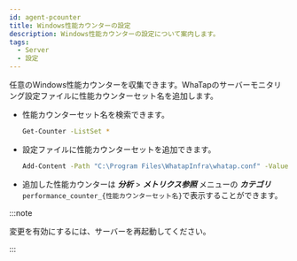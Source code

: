 ```yaml
---
id: agent-pcounter
title: Windows性能カウンターの設定
description: Windows性能カウンターの設定について案内します。
tags:
  - Server
  - 設定
---
```


任意のWindows性能カウンターを収集できます。WhaTapのサーバーモニタリング設定ファイルに性能カウンターセット名を追加します。 

- 性能カウンターセット名を検索できます。
  ```bash title='Windows Powershell'
  Get-Counter -ListSet *
  ```

- 設定ファイルに性能カウンターセットを追加できます。
  ```bash title='Windows Powershell'
  Add-Content -Path "C:\Program Files\WhatapInfra\whatap.conf" -Value "performance.counter.$(Get-Date -uformat %s)=検索する性能カウンターセット名"
  ```

- 追加した性能カウンターは **_分析_** > **_メトリクス参照_** メニューの **_カテゴリ_** `performance_counter_{性能カウンターセット名}`で表示することができます。

:::note

変更を有効にするには、サーバーを再起動してください。

:::
